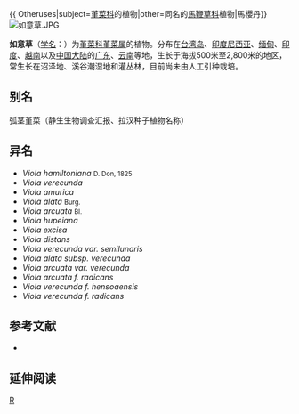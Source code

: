 {{ Otheruses|subject=[[堇菜科|堇菜科]]的植物|other=同名的[[馬鞭草科|馬鞭草科]]植物|馬櫻丹}}
{{Speciesbox
| genus = Viola
| species =  arcuata 
| authority = Blume
| synonyms = 见正文
}}
[[File:如意草.JPG|thumb]]

'''如意草'''（[[学名|学名]]：{{lang|la|''Viola arcuata ''}}）为[[堇菜科|堇菜科]][[堇菜属|堇菜属]]的植物。分布在[[台湾岛|台湾岛]]、[[印度尼西亚|印度尼西亚]]、[[缅甸|缅甸]]、[[印度|印度]]、[[越南|越南]]以及[[中国大陆|中国大陆]]的[[广东|广东]]、[[云南|云南]]等地，生长于海拔500米至2,800米的地区，常生长在沼泽地、溪谷潮湿地和灌丛林，目前尚未由人工引种栽培。

== 别名 ==
弧茎堇菜（静生生物调查汇报、拉汉种子植物名称）

== 异名 ==
* ''Viola hamiltoniana'' <small>D. Don, 1825</small>
* ''Viola verecunda''
* ''Viola amurica''
* ''Viola alata'' <small>Burg.</small>
* ''Viola arcuata'' <small>Bl.</small>
* ''Viola hupeiana''
* ''Viola excisa''
* ''Viola distans''
* ''Viola verecunda var. semilunaris''
* ''Viola alata subsp. verecunda''
* ''Viola arcuata var. verecunda''
* ''Viola arcuata f. radicans''
* ''Viola verecunda f. hensoaensis''
* ''Viola verecunda f. radicans''

== 参考文献 ==
<div class="references-small">
* {{cite web| url =http://www.bioinfo.cn/db05/KmzwSpecies.php?action=view&id=23798| title =如意草| work =《中国高等植物数据库全库》| publisher =中国科学院微生物研究所| author =昆明植物研究所| accessdate =2009-02-25| deadurl =yes| archiveurl =https://web.archive.org/web/20160305063541/http://www.bioinfo.cn/db05/KmzwSpecies.php?action=view&id=23798| archivedate =2016-03-05}}
</div>

== 延伸阅读 ==
{{Wikisource further reading}}

{{Taxonbar|from=Q10942952}}

[[Category:堇菜属|R]]